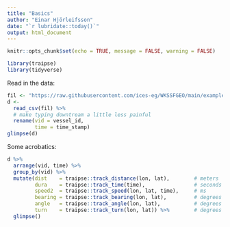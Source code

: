 ```yaml
---
title: "Basics"
author: "Einar Hjörleifsson"
date: "`r lubridate::today()`"
output: html_document
---
```


```r
knitr::opts_chunk$set(echo = TRUE, message = FALSE, warning = FALSE)
```

```r
library(traipse)
library(tidyverse)
```

Read in the data:

```r
fil <- "https://raw.githubusercontent.com/ices-eg/WKSSFGEO/main/example_data_AIS.csv"
d <- 
  read_csv(fil) %>% 
  # make typing downtream a little less painful
  rename(vid = vessel_id,
         time = time_stamp)
glimpse(d)
```

Some acrobatics: 

```r
d %>% 
  arrange(vid, time) %>% 
  group_by(vid) %>% 
  mutate(dist    = traipse::track_distance(lon, lat),        # meters
         dura    = traipse::track_time(time),                # seconds
         speed2  = traipse::track_speed(lon, lat, time),     # ms
         bearing = traipse::track_bearing(lon, lat),         # degrees
         angle   = traipse::track_angle(lon, lat),           # degrees
         turn    = traipse::track_turn(lon, lat)) %>%        # degrees
  glimpse()
```

